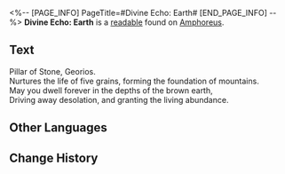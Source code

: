 <%-- [PAGE_INFO]
PageTitle=#Divine Echo: Earth#
[END_PAGE_INFO] --%>
{{Readable Infobox
|id           = 543
|partIds      = 190872
|title        = 
|image        = Item Divine Echo- Earth.png
|world        = Amphoreus
|parts        = 1
|author       = <!--to be added-->
|description  = A memory left by a Titan's Miracle. Only those who have received divine blessings can hear such holy resonance... Listen, the depths of the fractured earth wail in sorrow.
|part1        = Divine Echo: Earth
|source1      = {{cx|Source missing}}
|characters   = Georios
|factions     = 
}}
'''Divine Echo: Earth''' is a [[readable]] found on [[Amphoreus]].
<!--
==Location==
{{Map Embed|<map name>|<marker id>}}
-->
==Text==
Pillar of Stone, Georios.<br />
Nurtures the life of five grains, forming the foundation of mountains.<br />
May you dwell forever in the depths of the brown earth,<br />
Driving away desolation, and granting the living abundance.

<!--
==Trivia==
* 
-->
==Other Languages==
{{Other Languages
|en   = Divine Echo: Earth
|zhs  = 神性的回响：大地
|zht  = 神性的迴響：大地
|ja   = 神性の反響：大地
|ko   = 신성의 메아리: 대지
|es   = Eco divino: la Tierra
|fr   = Écho divin de la Terre
|ru   = Отголосок божественности: Земля
|th   = แว่วเสียงศักดิ์สิทธิ์: ปฐพี
|vi   = Tiếng Vọng Thần Tính: Mặt Đất
|de   = Göttliches Echo: Erde
|id   = Gema Ilahi: Tanah Kehidupan
|pt   = Eco Divino: Terra
}}

==Change History==
{{Change History|3.3}}